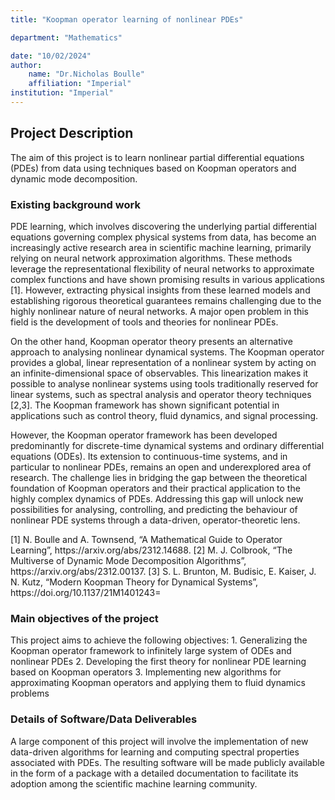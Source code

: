 ```yaml
---
title: "Koopman operator learning of nonlinear PDEs"

department: "Mathematics"

date: "10/02/2024"
author: 
    name: "Dr.Nicholas Boulle"
    affiliation: "Imperial"
institution: "Imperial"
---
```

## Project Description

 The aim of this project is to learn nonlinear partial differential equations (PDEs) from data using techniques based on Koopman operators and dynamic mode decomposition.

### Existing background work

PDE learning, which involves discovering the underlying partial differential equations governing complex physical systems from data, has become an increasingly active research area in scientific machine learning, primarily relying on neural network approximation algorithms. These methods leverage the representational flexibility of neural networks to approximate complex functions and have shown promising results in various applications [1]. However, extracting physical insights from these learned models and establishing rigorous theoretical guarantees remains challenging due to the highly nonlinear nature of neural networks. A major open problem in this field is the development of tools and theories for nonlinear PDEs. 

On the other hand, Koopman operator theory presents an alternative approach to analysing nonlinear dynamical systems. The Koopman operator provides a global, linear representation of a nonlinear system by acting on an infinite-dimensional space of observables. This linearization makes it possible to analyse nonlinear systems using tools traditionally reserved for linear systems, such as spectral analysis and operator theory techniques [2,3]. The Koopman framework has shown significant potential in applications such as control theory, fluid dynamics, and signal processing.

However, the Koopman operator framework has been developed predominantly for discrete-time dynamical systems and ordinary differential equations (ODEs). Its extension to continuous-time systems, and in particular to nonlinear PDEs, remains an open and underexplored area of research. The challenge lies in bridging the gap between the theoretical foundation of Koopman operators and their practical application to the highly complex dynamics of PDEs. Addressing this gap will unlock new possibilities for analysing, controlling, and predicting the behaviour of nonlinear PDE systems through a data-driven, operator-theoretic lens.

[1] N. Boulle and A. Townsend, "A Mathematical Guide to Operator Learning", https://arxiv.org/abs/2312.14688.
[2] M. J. Colbrook, "The Multiverse of Dynamic Mode Decomposition Algorithms", https://arxiv.org/abs/2312.00137.
[3] S. L. Brunton, M. Budisic, E. Kaiser, J. N. Kutz, "Modern Koopman Theory for Dynamical Systems", https://doi.org/10.1137/21M1401243=

### Main objectives of the project

This project aims to achieve the following objectives:
1. Generalizing the Koopman operator framework to infinitely large system of ODEs and nonlinear PDEs
2. Developing the first theory for nonlinear PDE learning based on Koopman operators
3. Implementing new algorithms for approximating Koopman operators and applying them to fluid dynamics problems

### Details of Software/Data Deliverables

A large component of this project will involve the implementation of new data-driven algorithms for learning and computing spectral properties associated with PDEs. The resulting software will be made publicly available in the form of a package with a detailed documentation to facilitate its adoption among the scientific machine learning community.
